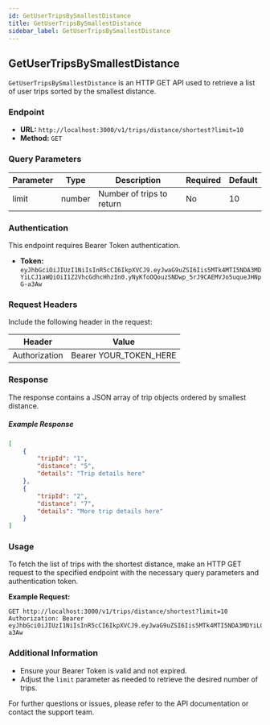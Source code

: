 ```yaml
---
id: GetUserTripsBySmallestDistance
title: GetUserTripsBySmallestDistance
sidebar_label: GetUserTripsBySmallestDistance
---
```


## GetUserTripsBySmallestDistance

`GetUserTripsBySmallestDistance` is an HTTP GET API used to retrieve a list of user trips sorted by the smallest distance.

### Endpoint

- **URL:** `http://localhost:3000/v1/trips/distance/shortest?limit=10`
- **Method:** `GET`

### Query Parameters

| Parameter | Type   | Description          | Required | Default |
|-----------|--------|----------------------|----------|---------|
| limit     | number | Number of trips to return | No       | 10      |

### Authentication

This endpoint requires Bearer Token authentication.

- **Token:** `eyJhbGciOiJIUzI1NiIsInR5cCI6IkpXVCJ9.eyJwaG9uZSI6Iis5MTk4MTI5NDA3MDYiLCJ1aWQiOiI1Z2VhcGdhcHhzIn0.yNyKfoOQouzSNDwp_5rJ9CAEMVJo5uqueJHNpG-a3Aw`

### Request Headers

Include the following header in the request:

| Header           | Value                         |
|------------------|-------------------------------|
| Authorization    | Bearer YOUR_TOKEN_HERE        |

### Response

The response contains a JSON array of trip objects ordered by smallest distance.

##### Example Response

```json
[
    {
        "tripId": "1",
        "distance": "5",
        "details": "Trip details here"
    },
    {
        "tripId": "2",
        "distance": "7",
        "details": "More trip details here"
    }
]
```

### Usage

To fetch the list of trips with the shortest distance, make an HTTP GET request to the specified endpoint with the necessary query parameters and authentication token.

**Example Request:**

```http
GET http://localhost:3000/v1/trips/distance/shortest?limit=10
Authorization: Bearer eyJhbGciOiJIUzI1NiIsInR5cCI6IkpXVCJ9.eyJwaG9uZSI6Iis5MTk4MTI5NDA3MDYiLCJ1aWQiOiI1Z2VhcGdhcHhzIn0.yNyKfoOQouzSNDwp_5rJ9CAEMVJo5uqueJHNpG-a3Aw
```

### Additional Information

- Ensure your Bearer Token is valid and not expired.
- Adjust the `limit` parameter as needed to retrieve the desired number of trips.

For further questions or issues, please refer to the API documentation or contact the support team.
